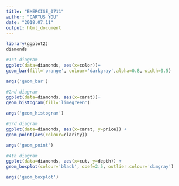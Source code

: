 ```yaml
---
title: "EXERCISE_0711"
author: "CARTUS YOU"
date: "2018.07.11"
output: html_document
---
```


```R
library(ggplot2)
diamonds
```

```R
#1st diagram
ggplot(data=diamonds, aes(x=color))+
geom_bar(fill='orange', colour='darkgray',alpha=0.8, width=0.5)

args('geom_bar')
```

```R
#2nd diagram
ggplot(data=diamonds, aes(x=carat))+
geom_histogram(fill='limegreen')

args('geom_histogram')
```

```R
#3rd diagram
ggplot(data=diamonds, aes(x=carat, y=price)) +
geom_point(aes(colour=clarity))

args('geom_point')
```

```R
#4th diagram
ggplot(data=diamonds, aes(x=cut, y=depth)) +
geom_boxplot(colour='black', coef=2.5, outlier.colour='dimgray')

args('geom_boxplot')
```
